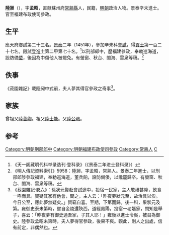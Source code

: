 {{明清人物信息框
| 姓名 = 陸昶
| 原名 =
| 圖片名稱 = 陸昶公服像.jpg
| 圖片大小 = 200px
| 圖片說明 = 清人繪陸昶公服像
| 最高職務 = 福建布政使司參政
| 國家 = 大明
| 爵位 =
| 籍貫 = [[南直隸|直隸]][[蘇州府|蘇州府]][[常熟縣|常熟縣]]
| 族裔 = 漢族
| 旗籍 = 
| 字號 = 字孟昭
| 室名 = 
| 諡號 = 
| 出生日期 = [[永樂|永樂]]二十二年（1424年）
| 出生地點 = 
| 逝世日期 = 卒年不詳
| 逝世地點 = 
| 墓葬 =
| 配偶 =
| 親屬 = 
| 出身 = 
*景泰二年辛未科進士出身
| 經歷 = 
| 著作 =
}}

'''陸昶'''（{{bd|1424年||？}}），字'''孟昭'''，直隸蘇州府[[常熟縣|常熟縣]]人，民籍，[[明朝|明朝]]政治人物。景泰辛未進士。官至福建布政使司參政。

==生平==
應天府鄉試第二十三名。[[景泰|景泰]]二年（1451年），參加辛未科[[會試|會試]]，得[[貢士|貢士]]第一百二十七名。[[殿試|殿試]]登[[進士|進士]]第二甲第七十名。<ref>《天一阁藏明代科举录选刊·登科录》（《景泰二年进士登科录》）</ref>以刑部郎中，歷福建參政，奉勅巡海道，設防備[[倭寇|倭]]，後因為中傷他人被罷免。有螢窗、秋台、閩海、雲泉等稿。<ref>《明人傳記資料索引》5958：陸昶，字孟昭，常熟人。景泰二年進士，以刑部郎陟參政福建，奉勅巡海道，董兵餉，設防備倭，以讒罷歸卒。有螢窗、秋台、閩海、雲泉等稿。</ref>

==佚事==
《菽園雜記》載陸昶中式前，夫人夢其得官參政之奇事<ref>《菽園雜記·[[s:菽園雜記/卷06|卷六]]》：孫狀元賢赴會試途中，投宿一民家，主人敬禮甚隆，飲食一呼而具。賢疑其家有他會，問之，主人云：「昨夜夢狀元至，故治具以俟。今日公至，應此夢無疑矣。」賢竊自喜。至期，下第而歸。後一科，果狀元及第。雍御史泰未第時，嘗自金陵還陝西，道經鳳陽，投宿一老嫗家，問知是舉子，喜云：「昨夜夢有御史過吾家，子其人耶！」雍後以進士令吳，被召為御史。陸參政孟昭未第時，夫人夢得官參政，後果不爽。觀此，則人之出處，信有前定，非偶然也。</ref>。

==家族==
曾祖父[[陸善卿|陸善卿]]。祖父[[陸士能|陸士能]]。父[[陸公珮|陸公珮]]。

==参考==
{{reflist}}
{{明朝人物小作品}}
{{景泰二年辛未科殿試金榜}}
{{DEFAULTSORT:Lu陸}}
[[Category:明朝刑部郎中|Category:明朝刑部郎中]]
[[Category:明朝福建布政使司參政|Category:明朝福建布政使司參政]]
[[Category:常熟人|Category:常熟人]]
[[Category:陸姓|C]]